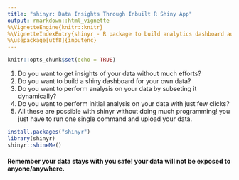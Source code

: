 ```yaml
---
title: "shinyr: Data Insights Through Inbuilt R Shiny App"
output: rmarkdown::html_vignette
%\VignetteEngine{knitr::knitr}
%\VignetteIndexEntry{shinyr - R package to build analytics dashboard automatically}
%\usepackage[utf8]{inputenc}
---
```


```r
knitr::opts_chunk$set(echo = TRUE)
```

1. Do you want to get insights of your data without much efforts?
2. Do you want to build a shiny dashboard for your own data?
3. Do you want to perform analysis on your data by subseting it dynamically? 
4. Do you want to perform initial analysis on your data with just few clicks?
5. All these are possible with shinyr without doing much programming! you just have to run one single command and upload your data. 

```r
install.packages("shinyr")
library(shinyr)
shinyr::shineMe()
```

#### Remember your data stays with you safe! your data will not be exposed to anyone/anywhere.
